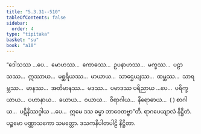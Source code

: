 ```yaml
---
title: "5.3.31--510"
tableOfContents: false
sidebar:
  order: 4
type: "tipitaka"
basket: "su"
book: "a10"
---
```



<DynamicBreadcrumb />

<Division number="267--746" book="a10">

<Paragraph number="1531" book="a10">
“ဒေါသဿ …ပေ…  မောဟဿ…  ကောဓဿ…  ဥပနာဟဿ…  မက္ခဿ…  ပဠာသဿ…  ဣဿာယ…  မစ္ဆရိယဿ…  မာယာယ…  သာဌေယျဿ…  ထမ္ဘဿ…  သာရမ္ဘဿ…  မာနဿ…  အတိမာနဿ…  မဒဿ…  ပမာဒဿ ပရိညာယ …ပေ…  ပရိက္ခယာယ…  ပဟာနာယ…  ခယာယ…  ဝယာယ…  ဝိရာဂါယ…  နိရောဓာယ…  ( ) စာဂါယ…  ပဋိနိဿဂ္ဂါယ …ပေ…  ဣမေ ဒသ ဓမ္မာ ဘာဝေတဗ္ဗာ”တိ.

</Paragraph>
</Division>

<Paragraph number="1532" type="center" book="a10">
ရာဂပေယျာလံ နိဋ္ဌိတံ.



</Paragraph>

<Paragraph number="1533" type="center" book="a10">
ပဉ္စမော ပဏ္ဏာသကော သမတ္တော.



</Paragraph>

<Paragraph number="1534" type="center" book="a10">
ဒသကနိပါတပါဠိ နိဋ္ဌိတာ.
</Paragraph>